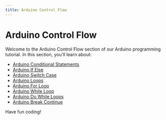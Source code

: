 ```yaml
---
title: Arduino Control Flow
---
```


# Arduino Control Flow

Welcome to the Arduino Control Flow section of our Arduino programming tutorial. In this section, you'll learn about:

- [Arduino Conditional Statements](./0-arduino-conditional-statements.mdx)
- [Arduino If Else](./1-arduino-if-else.mdx)
- [Arduino Switch Case](./2-arduino-switch-case.mdx)
- [Arduino Loops](./3-arduino-loops.mdx)
- [Arduino For Loop](./4-arduino-for-loop.mdx)
- [Arduino While Loop](./5-arduino-while-loop.mdx)
- [Arduino Do While Loops](./6-arduino-do-while.mdx)
- [Arduino Break Continue](./7-arduino-break-continue.mdx)

Have fun coding!